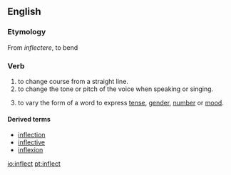 ==English==
===Etymology===
From {{L.}} ''inflectere'', to bend

===Verb===
{{conj|inflect|inflects|inflected|inflected|inflecting}}

#to change course from a straight line.
#to change the tone or pitch of the voice when speaking or singing.
#{{grammar}} to vary the form of a word to express [[tense]], [[gender]], [[number]] or [[mood]].

====Derived terms====
*[[inflection]]
*[[inflective]]
*[[inflexion]]

[[io:inflect]]
[[pt:inflect]]